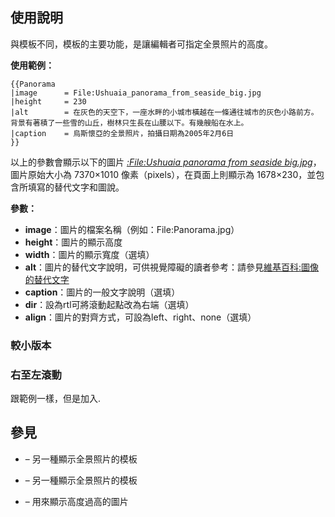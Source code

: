 {{Documentation subpage}}
{{lua|模块:Wide image}}
== 使用說明 ==

與{{tl|Wide image}}模板不同，{{tl|Panorama}}模板的主要功能，是讓編輯者可指定全景照片的高度。


'''使用範例：'''

<pre style="overflow:auto;">
{{Panorama
|image      = File:Ushuaia_panorama_from_seaside_big.jpg
|height     = 230
|alt        = 在灰色的天空下，一座水畔的小城市橫越在一條通往城市的灰色小路前方。背景有著積了一些雪的山丘，樹林只生長在山腰以下。有幾艘船在水上。
|caption    = 烏斯懷亞的全景照片，拍攝日期為2005年2月6日
}}
</pre>

以上的參數會顯示以下的圖片 ''[[:File:Ushuaia panorama from seaside big.jpg]]''，圖片原始大小為 7370×1010 像素（pixels），在頁面上則顯示為 1678×230，並包含所填寫的替代文字和圖說。

{{Panorama
|image      = File:Ushuaia_panorama_from_seaside_big.jpg
|height     = 230
|alt        = 在灰色的天空下，一座水畔的小城市橫越在一條通往城市的灰色小路前方。背景有著積了一些雪的山丘，樹林只生長在山腰以下。有幾艘船在水上。
|caption    = 烏斯懷亞的全景照片，拍攝日期為2005年2月6日
}}

'''參數：'''
*'''image'''：圖片的檔案名稱（例如：File:Panorama.jpg）
*'''height'''：圖片的顯示高度
*'''width'''：圖片的顯示寬度（選填）
*'''alt'''：圖片的替代文字說明，可供視覺障礙的讀者參考：請參見[[維基百科:圖像的替代文字]]
*'''caption'''：圖片的一般文字說明（選填）
*'''dir'''：設為rtl可將滾動起點改為右端（選填）
*'''align'''：圖片的對齊方式，可設為left、right、none（選填）

=== 較小版本 ===

{{Panorama
|image      = File:Ushuaia_panorama_from_seaside_big.jpg
|height     = 80
|alt        = 在灰色的天空下，一座水畔的小城市橫越在一條通往城市的灰色小路前方。背景有著積了一些雪的山丘，樹林只生長在山腰以下。有幾艘船在水上。
|caption    = 烏斯懷亞的全景照片，拍攝日期為2005年2月6日
}}

=== 右至左滾動 ===
跟範例一樣，但是加入{{para|dir|rtl}}.
{{Panorama
|image   = File:Ushuaia_panorama_from_seaside_big.jpg
|height  = 230
|dir     = rtl
|alt     = 在灰色的天空下，一座水畔的小城市橫越在一條通往城市的灰色小路前方。背景有著積了一些雪的山丘，樹林只生長在山腰以下。有幾艘船在水上。
|caption = 烏斯懷亞的全景照片，拍攝日期為2005年2月6日
}}

== 參見 ==

* {{tl|Wide image}} – 另一種顯示全景照片的模板
* {{tl|Panorama_2}} – 另一種顯示全景照片的模板
* {{tl|Tall image}} – 用來顯示高度過高的圖片

<includeonly>
<!-- CATEGORIES HERE AND INTERWIKIS TO WIKIDATA, THANKS -->
[[Category:圖像模板|{{PAGENAME}}]]
</includeonly>